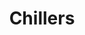 ---
title: "Chillers"
heading: "Built to Chill. Powered to Perform"
description: "Universal Chillers is built around what we do best: Chillers. We design, install, and maintain high-performance air-cooled and water-cooled systems for critical infrastructure including hospitals, data centers, and manufacturing facilities across the U.S."
icon: "🎨"
featuredImage: "@/assets/Chiller.jpg"
coverImage: "@/assets/Chiller.jpg"
order: 1
addToMenu:
  - menu: mainMenu
    order: 4
---